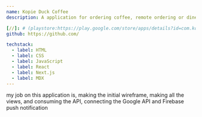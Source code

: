 ```yaml
---
name: Kopie Duck Coffee
description: A application for ordering coffee, remote ordering or dine in using the application.

[//]: # (playstore:https://play.google.com/store/apps/details?id=com.kopie.id&hl=id)
github: https://github.com/

techstack:
  - label: HTML
  - label: CSS
  - label: JavaScript
  - label: React
  - label: Next.js
  - label: MDX
---
```

my job on this application is, making the initial wireframe, making all the views, and consuming the API, connecting the Google API and Firebase push notification
